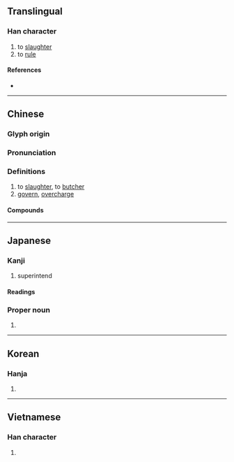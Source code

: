 {{character info/new}}
==Translingual==

===Han character===
{{Han char|rn=40|rad=宀|as=07|sn=10|four=30401|canj=JYTJ|ids=⿱宀辛}}

# to [[slaughter]]
# to [[rule]]

====References====
* {{Han ref|kx=0286.040|dkj=07160|dj=0565.040|hdz=20935.060|uh=5BB0|ud=23472|bh=AE5F|bd=44639}}

----

==Chinese==
{{zh-forms}}

===Glyph origin===
{{Han etym}}

===Pronunciation===
{{zh-pron
|m=zǎi
|c=zoi2
|h=pfs=chái
|mn=qz,tw,xm:chái/tw:cháiⁿ/xm:táiⁿ
|mn_note=chái/cháiⁿ - literary, táiⁿ - vernacular
|mc=y
|oc=y
|cat=
}}

===Definitions===
{{zh-hanzi}}

# to [[slaughter]], to [[butcher]]
# [[govern]], [[overcharge]]

====Compounds====
{{zh-der|主宰|任人宰割|伴食宰相|元宰|冢宰|出宰|圓宰|大冢宰|太宰|宰予|宰制|宰割|宰夫|宰我|宰殺|宰牲節|宰相|宰衡|宰輔|屠宰|屠宰場|屠宰稅|山中宰相|庖宰|廊廟宰|弄獐宰相|彭澤宰|摸稜宰相|敲牛宰馬|烹宰|甌宰|當朝宰相|真宰|縣宰|荃宰|邑宰|里宰|鐵血宰相|電宰廠|電宰豬肉|風流宰相}}

----

==Japanese==

===Kanji===
{{ja-kanji|grade=c|rs=宀07}}

# superintend

====Readings====
{{ja-readings
|on=さい
|kun=つかさど-る, つかさ
}}

===Proper noun===
{{ja-pos|おさむ|proper}}

# {{given name|male|lang=ja|sort=おさむ}}

----

==Korean==

===Hanja===
{{ko-hanja|hangeul=재|rv=jae|mr=chae}}

# {{defn|lang=ko|sort=宀07}}

----

==Vietnamese==

===Han character===
{{vi-hantu|rs=宀07|tể}}

# {{defn|lang=vi|sort=宀07}}